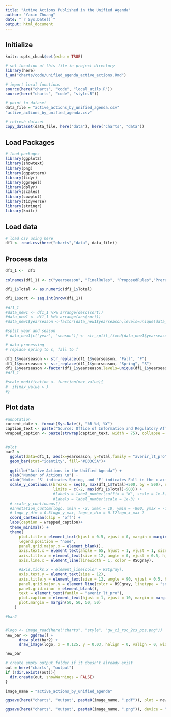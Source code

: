 ```yaml
---
title: "Active Actions Published in the Unified Agenda"
author: "Yaxin Zhuang"
date: "`r Sys.Date()`"
output: html_document
---
```

## Initialize

```r
knitr::opts_chunk$set(echo = TRUE)

# set location of this file in project directory
library(here)
i_am("charts/code/unified_agenda_active_actions.Rmd")

# import local functions
source(here("charts", "code", "local_utils.R"))
source(here("charts", "code", "style.R"))

# point to dataset
data_file = "active_actions_by_unified_agenda.csv"
"active_actions_by_unified_agenda.csv"

# refresh dataset
copy_dataset(data_file, here("data"), here("charts", "data"))

```



## Load Packages

```r

# load packages
library(ggplot2)
library(showtext)
library(png)
library(ggpattern)
library(tidyr)
library(ggrepel)
library(dplyr)
library(scales)
library(cowplot)
library(tidyverse)
library(stringr)
library(knitr) 

```

## Load data


```r

# load csv using here
df1 <- read.csv(here("charts","data", data_file))

```

## Process data


```r

df1_1 <-  df1

colnames(df1_1) <- c("yearseason", "FinalRules", "ProposedRules","Prerules","Total")

df1_1$Total <- as.numeric(df1_1$Total)

df1_1$sort <- seq.int(nrow(df1_1))

#df1_1
#data_new1 <- df1_1 %>% arrange(desc(sort))
#data_new1 <- df1_1 %>% arrange(acs(sort))
#data_new1$yearseason <-factor(data_new1$yearseason,levels=unique(data_new1$yearseason))

#split year and season
# data_new1[c('year', 'season')] <- str_split_fixed(data_new1$yearseason, ' ', 2) 

```

```r
# data processing
# replace spring to s, fall to f

df1_1$yearseason <- str_replace(df1_1$yearseason, "Fall", "F")
df1_1$yearseason <- str_replace(df1_1$yearseason, "Spring", "S")
df1_1$yearseason <-factor(df1_1$yearseason,levels=unique(df1_1$yearseason))
#df1_1
```


```r
#scale_modification <- function(max_value){
#  if(max_value > )
#}
```



## Plot data


```r
#annotation
current_date <- format(Sys.Date(), "%B %d, %Y")
caption_text <- paste("Source: Office of Information and Regulatory Affairs \n\nUpdated:", current_date)
wrapped_caption <- paste(strwrap(caption_text, width = 75), collapse = "\n")


#plot
bar2 <-
  ggplot(data=df1_1, aes(x=yearseason, y=Total,family = "avenir_lt_pro")) +
  geom_bar(stat="identity", fill="#033C5A")+

  ggtitle("Active Actions in the Unified Agenda") +
  ylab("Number of Actions \n") +
  xlab("Note: 'S' indicates Spring, and 'F' indicates Fall in the x-axis. Only one agenda was published in 2012. \n") +
  scale_y_continuous(breaks = seq(0, max(df1_1$Total)+500, by = 500), expand = c(0, 0),
                     limits = c(-2, max(df1_1$Total)+500)) +
                     #labels = label_number(suffix = "K", scale = 1e-3)) +
                     #labels = label_number(scale = 1e-3) +
  # scale_y_continuous()
  #annotation_custom(logo, xmin = -2, xmax = 10, ymin = -800, ymax = -1200) + # for logo
  # logo_y_dim = 0.3logo_y_max, logo_x_dim = 0.12logo_x_max ?
  coord_cartesian(clip = "off") +
  labs(caption = wrapped_caption)+
  theme_minimal() +
  theme(
      plot.title = element_text(hjust = 0.5, vjust = 0, margin = margin(b = 30), size = 20),
      legend.position = "none",
      panel.grid.major.x = element_blank(),
      axis.text.x = element_text(angle = 65, hjust = 1, vjust = 1, size = 12),
      axis.title.x = element_text(size = 12, angle = 0, vjust = 0.5, hjust = 0.5, margin = margin(t = 10)),
      axis.line.x = element_line(linewidth = 1, color = RSCgray),

      #axis.ticks.x = element_line(color = RSCgray),
      axis.text.y = element_text(size = 12),
      axis.title.y = element_text(size = 12, angle = 90, vjust = 0.5, hjust = 0.5, margin = margin(r = 10)),# modified margin to adjust the space between title and y-axis 
      panel.grid.major.y = element_line(color = RSCgray, linetype = "solid", linewidth = 0.50),
      panel.grid.minor = element_blank(),
      text = element_text(family = "avenir_lt_pro"),
      plot.caption = element_text(hjust = 1, vjust = 10, margin = margin(t = 10, l = 6, unit = "pt"), size = 11),
      plot.margin = margin(50, 50, 50, 50)
    )

#bar2



```

```r
#logo <- image_read(here("charts", "style", "gw_ci_rsc_2cs_pos.png"))
new_bar <- ggdraw() +
      draw_plot(bar2) +
      draw_image(logo, x = 0.125, y = 0.03, halign = 0, valign = 0, width = 0.2)

new_bar
```


```r
# create empty output folder if it doesn't already exist
out = here("charts", "output")
if (!dir.exists(out)){
  dir.create(out, showWarnings = FALSE)
}

image_name = "active_actions_by_unified_agenda"

ggsave(here("charts", "output", paste0(image_name, ".pdf")), plot = new_bar, width = 12, height = 9, dpi = 300)

ggsave(here("charts", "output", paste0(image_name, ".png")), device = "png", plot = new_bar, width = 1200, height = 900, units = "px", dpi = 96, bg = "white")

```
